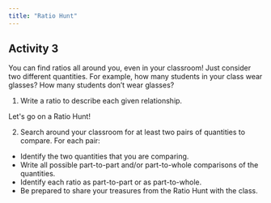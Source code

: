 ```yaml
---
title: "Ratio Hunt"
---
```


## Activity 3

You can find ratios all around you, even in your classroom! Just consider two different quantities. For example, how many students in your class wear glasses? How many students don’t wear glasses?
1. Write a ratio to describe each given relationship.

<Table
    headers={['Part-to-part ratios', 'Part-to-whole ratios']}
    rows={[
        ['a. The number of students wearing glasses to the number of students not wearing glasses', 'b. The number of students wearing glasses to the total number of students'],
        ['c. The number of students not wearing glasses to the number of students wearing glasses', 
        'd. The number of students not wearing glasses to the total number of studentsWhat is the difference between the part-to-whole ratios that you wrote?'],
    ]}
/>


Let's go on a Ratio Hunt!

2. Search around your classroom for at least two pairs of quantities to compare.
For each pair:
- Identify the two quantities that you are comparing.
- Write all possible part-to-part and/or part-to-whole comparisons of the quantities.
- Identify each ratio as part-to-part or as part-to-whole.
- Be prepared to share your treasures from the Ratio Hunt with the class.

<Table
    rows={[
        ['a. Quantities being compared:', 'b. Quantities being compared:'],
        ['Ratio(s):', 'Ratio(s):'],
    ]}
/>

